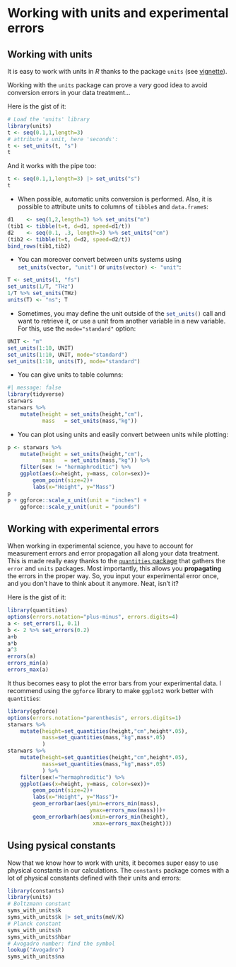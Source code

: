 # Working with units and experimental errors



## Working with units

It is easy to work with units in *R* thanks to the package `units` (see [vignette](https://r-quantities.github.io/units/articles/measurement_units_in_R.html#handling-data-with-units-in-r-the-units-package-1)).

Working with the `units` package can prove a *very* good idea to avoid conversion errors in your data treatment...

Here is the gist of it:

```r
# Load the 'units' library
library(units)
t <- seq(0.1,1,length=3)
# attribute a unit, here 'seconds':
t <- set_units(t, "s") 
t
```

And it works with the pipe too:

```r
t <- seq(0.1,1,length=3) |> set_units("s")
t
```

- When possible, automatic units conversion is performed. Also, it is possible to attribute units to columns of `tibble`s and `data.frame`s:
```r
d1    <- seq(1,2,length=3) %>% set_units("m")
(tib1 <- tibble(t=t, d=d1, speed=d1/t))
d2    <- seq(0.1, .3, length=3) %>% set_units("cm")
(tib2 <- tibble(t=t, d=d2, speed=d2/t))
bind_rows(tib1,tib2)
```
- You can moreover convert between units systems using `set_units(vector, "unit")`{.R} or `units(vector) <- "unit"`{.R}:
```r
T <- set_units(1, "fs")
set_units(1/T, "THz")
1/T %>% set_units(THz)
units(T) <- "ns"; T
```
- Sometimes, you may define the unit outside of the `set_units()`{.R} call and want to retrieve it, or use a unit from another variable in a new variable. For this, use the `mode="standard"` option:
```r
UNIT <- "m"
set_units(1:10, UNIT)
set_units(1:10, UNIT, mode="standard")
set_units(1:10, units(T), mode="standard")
```

- You can give units to table columns:
```r
#| message: false
library(tidyverse)
starwars
starwars %>% 
    mutate(height = set_units(height,"cm"),
           mass   = set_units(mass,"kg"))
```

- You can plot using units and easily convert between units while plotting:
```r
p <- starwars %>% 
    mutate(height = set_units(height,"cm"),
           mass   = set_units(mass,"kg")) %>% 
    filter(sex != "hermaphroditic") %>%
    ggplot(aes(x=height, y=mass, color=sex))+
        geom_point(size=2)+
        labs(x="Height", y="Mass")
p
p + ggforce::scale_x_unit(unit = "inches") +
    ggforce::scale_y_unit(unit = "pounds")
```


## Working with experimental errors

When working in experimental science, you have to account for measurement errors and error propagation all along your data treatment.
This is made really easy thanks to the [`quantities` package](https://github.com/r-quantities/quantities) that gathers the `error` and `units` packages. Most importantly, this allows you **propagating** the errors in the proper way. So, you input your experimental error once, and you don't have to think about it anymore. Neat, isn't it?

Here is the gist of it:

```r
library(quantities)
options(errors.notation="plus-minus", errors.digits=4)
a <- set_errors(1, 0.1)
b <- 2 %>% set_errors(0.2)
a+b
a*b
a^3
errors(a)
errors_min(a)
errors_max(a)
```

It thus becomes easy to plot the error bars from your experimental data. I recommend using the `ggforce` library to make `ggplot2` work better with `quantities`:

```r
library(ggforce)
options(errors.notation="parenthesis", errors.digits=1)
starwars %>% 
    mutate(height=set_quantities(height,"cm",height*.05),
           mass=set_quantities(mass,"kg",mass*.05)
           )
starwars %>% 
    mutate(height=set_quantities(height,"cm",height*.05),
           mass=set_quantities(mass,"kg",mass*.05)
           ) %>% 
    filter(sex!="hermaphroditic") %>% 
    ggplot(aes(x=height, y=mass, color=sex))+
        geom_point(size=2)+
        labs(x="Height", y="Mass")+
        geom_errorbar(aes(ymin=errors_min(mass),
                          ymax=errors_max(mass)))+
        geom_errorbarh(aes(xmin=errors_min(height),
                           xmax=errors_max(height)))
```



## Using pysical constants

Now that we know how to work with units, it becomes super easy to use physical constants in our calculations. The `constants` package comes with a lot of physical constants defined with their units and errors:

```r
library(constants)
library(units)
# Boltzmann constant
syms_with_units$k
syms_with_units$k |> set_units(meV/K)
# Planck constant
syms_with_units$h
syms_with_units$hbar
# Avogadro number: find the symbol
lookup("Avogadro")
syms_with_units$na
```

